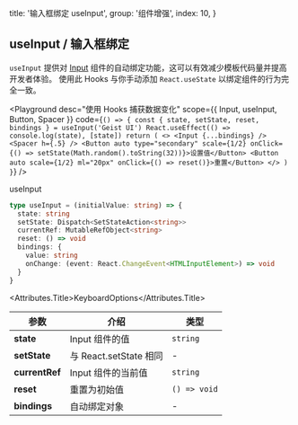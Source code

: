 
  title: '输入框绑定 useInput',
  group: '组件增强',
  index: 10,
}

## useInput / 输入框绑定

`useInput` 提供对 [Input](/zh-cn/components/input) 组件的自动绑定功能，这可以有效减少模板代码量并提高开发者体验。
使用此 Hooks 与你手动添加 `React.useState` 以绑定组件的行为完全一致。

<Playground
  desc="使用 Hooks 捕获数据变化"
  scope={{ Input, useInput, Button, Spacer }}
  code={`
() => {
  const { state, setState, reset, bindings } = useInput('Geist UI')
  React.useEffect(() => console.log(state), [state])
  return (
    <>
      <Input {...bindings} />
      <Spacer h={.5} />
      <Button auto type="secondary" scale={1/2} onClick={() => setState(Math.random().toString(32))}>设置值</Button>
      <Button auto scale={1/2} ml="20px" onClick={() => reset()}>重置</Button>
    </>
  )
}
`}
/>

<Attributes edit="/pages/zh-cn/hooks/use-input.mdx">
<Attributes.Title>useInput</Attributes.Title>

```ts
type useInput = (initialValue: string) => {
  state: string
  setState: Dispatch<SetStateAction<string>>
  currentRef: MutableRefObject<string>
  reset: () => void
  bindings: {
    value: string
    onChange: (event: React.ChangeEvent<HTMLInputElement>) => void
  }
}
```

<Attributes.Title>KeyboardOptions</Attributes.Title>

| 参数           | 介绍                   | 类型         |
| -------------- | ---------------------- | ------------ |
| **state**      | Input 组件的值         | `string`     |
| **setState**   | 与 React.setState 相同 | -            |
| **currentRef** | Input 组件的当前值     | `string`     |
| **reset**      | 重置为初始值           | `() => void` |
| **bindings**   | 自动绑定对象           | -            |

</Attributes>

